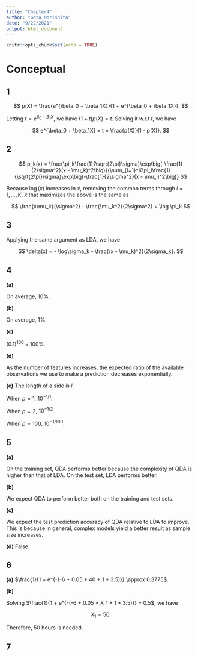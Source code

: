 ```yaml
---
title: "Chapter4"
author: "Gota Morishita"
date: "9/22/2021"
output: html_document
---
```


```r
knitr::opts_chunk$set(echo = TRUE)
```

# Conceptual

## 1

$$
p(X) = \frac{e^{\beta_0 + \beta_1X}}{1 + e^{\beta_0 + \beta_1X}}.
$$

Letting $t = e^{\beta_0 + \beta_1X}$, we have $(1 + t)p(X) = t$. Solving it w.r.t $t$, we have

$$
e^{\beta_0 + \beta_1X} = t = \frac{p(X)}{1 - p(X)}.
$$

## 2 

$$
p_k(x) = \frac{\pi_k\frac{1}{\sqrt{2\pi}\sigma}\exp\big(-\frac{1}{2\sigma^2}(x - \mu_k)^2\big)}{\sum_{l=1}^K\pi_l\frac{1}{\sqrt{2\pi}\sigma}\exp\big(-\frac{1}{2\sigma^2}(x - \mu_l)^2\big)}
$$

Because $\log(x)$ increases in $x$, removing the common terms through $l=1, \dots, K$, $k$ that maximizes the above is the same as 

$$
\frac{x\mu_k}{\sigma^2} - \frac{\mu_k^2}{2\sigma^2} + \log \pi_k
$$

## 3

Applying the same argument as LDA, we have

$$
\delta(x) = - \log\sigma_k - \frac{(x - \mu_k)^2}{2\sigma_k}.
$$

## 4
__(a)__

On average, $10\%$.

__(b)__

On average, $1\%$.

__(c)__

$(0.1)^{100} \times 100\%$.

__(d)__

As the number of features increases, the expected ratio of the available observations we use to make a prediction decreases exponentially.

__(e)__
The length of a side is $l$.

When $p=1$, $10^{-1/1}$.

When $p=2$, $10^{-1/2}$.

When $p=100$, $10^{-1/100}$.

## 5
__(a)__

On the training set, QDA performs better because the complexity of QDA is higher than that of LDA.
On the test set, LDA performs better.

__(b)__

We expect QDA to perform better both on the training and test sets.

__(c)__

We expect the test prediction accuracy of QDA relative to LDA to improve. This is because in general, complex models yield a better result as sample size increases.

__(d)__
False.  

## 6
__(a)__
$\frac{1}{1 + e^{-(-6 + 0.05 * 40 + 1 * 3.5)}} \approx 0.3775$.

__(b)__

Solving $\frac{1}{1 + e^{-(-6 + 0.05 * X_1 + 1 * 3.5)}} = 0.5$, we have

$$
X_1 = 50.
$$

Therefore, 50 hours is needed.

## 7

















































